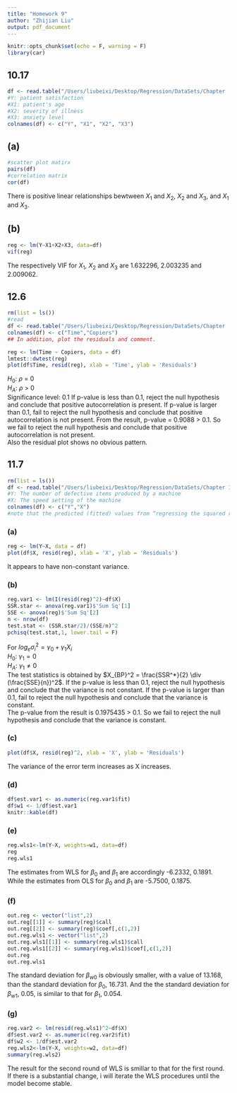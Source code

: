```yaml
---
title: "Homework 9"
author: "Zhijian Liu"
output: pdf_document
---
```


```r
knitr::opts_chunk$set(echo = F, warning = F)
library(car)
```

## 10.17
```r
df <- read.table("/Users/liubeixi/Desktop/Regression/DataSets/Chapter  6 Data Sets/CH06PR15.txt")
#Y: patient satisfaction
#X1: patient's age
#X2: severity of illness
#X3: anxiety level
colnames(df) <- c("Y", "X1", "X2", "X3")
```

## (a)
```r
#scatter plot matirx
pairs(df)
#correlation matrix
cor(df)
```

There is positive linear relationships bewtween $X_1$ and $X_2$, $X_2$ and $X_3$, and $X_1$ and $X_3$.

## (b)
```r
reg <- lm(Y~X1+X2+X3, data=df)
vif(reg)
```

The respectively VIF for $X_1$, $X_2$ and $X_3$ are 1.632296, 2.003235 and 2.009062.

## 12.6
```r
rm(list = ls())
#read
df <- read.table("/Users/liubeixi/Desktop/Regression/DataSets/Chapter  1 Data Sets/CH01PR20.txt")
colnames(df) <- c("Time","Copiers")
## In addition, plot the residuals and comment.
```
```r
reg <- lm(Time ~ Copiers, data = df)
lmtest::dwtest(reg)
plot(df$Time, resid(reg), xlab = 'Time', ylab = 'Residuals')
```

$H_0$: $\rho$ = 0  
$H_A$: $\rho$ > 0  
Significance level: 0.1
If p-value is less than 0.1, reject the null hypothesis and conclude that positive autocorrelation is present. If p-value is larger than 0.1, fail to reject the null hypothesis and conclude that positive autocorrelation is not present.
From the result, p-value = 0.9088 > 0.1. So we fail to reject the null hypothesis and conclude that positive autocorrelation is not present.  
Also the residual plot shows no obvious pattern.

## 11.7
```r
rm(list = ls())
df <- read.table("/Users/liubeixi/Desktop/Regression/DataSets/Chapter 11 Data Sets/CH11PR07.txt")
#Y: The number of defective items produced by a machine
#X: The speed setting of the machine
colnames(df) <- c("Y","X")
#note that the predicted (fitted) values from “regressing the squared residuals against X” are the estimated variance of the residuals. The estimated weight is 1/(estimated variance). If you get a negative value for the estimated variance, convert it to positive value by taking its absolute value.
```
### (a)
```r
reg <- lm(Y~X, data = df)
plot(df$X, resid(reg), xlab = 'X', ylab = 'Residuals')
```

It appears to have non-constant variance.

### (b)
```r
reg.var1 <- lm(I(resid(reg)^2)~df$X)
SSR.star <- anova(reg.var1)$'Sum Sq'[1]
SSE <- anova(reg)$'Sum Sq'[2]
n <- nrow(df)
test.stat <- (SSR.star/2)/(SSE/n)^2
pchisq(test.stat,1, lower.tail = F) 
```

For $log_e\sigma_{i}^2 = \gamma_0 + \gamma_1X_i$  
$H_0$: $\gamma_1 = 0$  
$H_A$: $\gamma_1 \ne 0$  
The test statistics is obtained by $X_{BP}^2 = \frac{SSR^*}{2} \div (\frac{SSE}{n})^2$. If the p-value is less than 0.1, reject the null hypothesis and conclude that the variance is not constant. If the p-value is larger than 0.1, fail to reject the null hypothesis and conclude that the variance is constant.  
The p-value from the result is 0.1975435 > 0.1. So we fail to reject the null hypothesis and conclude that the variance is constant.

### (c)
```r
plot(df$X, resid(reg)^2, xlab = 'X', ylab = 'Residuals')
```

The variance of the error term increases as X increases.

### (d)
```r
df$est.var1 <- as.numeric(reg.var1$fit)
df$w1 <- 1/df$est.var1
knitr::kable(df)
```

### (e)
```r
reg.wls1<-lm(Y~X, weights=w1, data=df)
reg
reg.wls1
```

The estimates from WLS for $\beta_0$ and $\beta_1$ are accordingly -6.2332, 0.1891. While the estimates from OLS for $\beta_0$ and $\beta_1$ are -5.7500, 0.1875.

### (f)
```r
out.reg <- vector("list",2)
out.reg[[1]] <- summary(reg)$call
out.reg[[2]] <- summary(reg)$coef[,c(1,2)]
out.reg.wls1 <- vector("list",2)
out.reg.wls1[[1]] <- summary(reg.wls1)$call
out.reg.wls1[[2]] <- summary(reg.wls1)$coef[,c(1,2)]
out.reg
out.reg.wls1
```

The standard deviation for $\beta_{w0}$ is obviously smaller, with a value of 13.168, than the standard deviation for $\beta_0$, 16.731. And the the standard deviation for $\beta_{w1}$, 0.05, is similar to that for $\beta_1$, 0.054.

### (g)
```r
reg.var2 <- lm(resid(reg.wls1)^2~df$X)
df$est.var2 <- as.numeric(reg.var2$fit)
df$w2 <- 1/df$est.var2
reg.wls2<-lm(Y~X, weights=w2, data=df)
summary(reg.wls2)
```

The result for the second round of WLS is smillar to that for the first round. If there is a substantial change, i will iterate the WLS procedures until the model become stable.